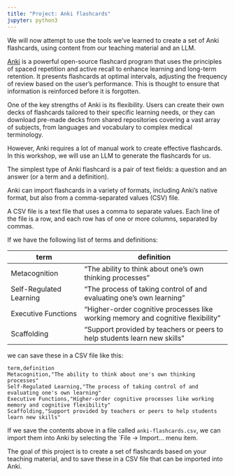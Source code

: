 ```yaml
---
title: "Project: Anki flashcards"
jupyter: python3
---
```


We will now attempt to use the tools we've learned to create a set of Anki flashcards, using content from our teaching material and an LLM.

[Anki](https://apps.ankiweb.net/) is a powerful open-source flashcard program that uses the principles of spaced repetition and active recall to enhance learning and long-term retention. It presents flashcards at optimal intervals, adjusting the frequency of review based on the user's performance. This is thought to ensure that information is reinforced before it is forgotten.

One of the key strengths of Anki is its flexibility. Users can create their own decks of flashcards tailored to their specific learning needs, or they can download pre-made decks from shared repositories covering a vast array of subjects, from languages and vocabulary to complex medical terminology.

However, Anki requires a lot of manual work to create effective flashcards. In this workshop, we will use an LLM to generate the flashcards for us.


:::{.tip title="Anki Flashcard Project" collapse="false"}
The simplest type of Anki flashcard is a pair of text fields: a question and an answer (or a term and a definition).

Anki can import flashcards in a variety of formats, including Anki's native format, but also from a comma-separated values (CSV) file.

A CSV file is a text file that uses a comma to separate values. Each line of the file is a row, and each row has of one or more columns, separated by commas.

If we have the following list of terms and definitions:

| term | definition |
|------|------------|
| Metacognition | "The ability to think about one's own thinking processes" |
| Self-Regulated Learning | "The process of taking control of and evaluating one's own learning" |
| Executive Functions | "Higher-order cognitive processes like working memory and cognitive flexibility" |
| Scaffolding | "Support provided by teachers or peers to help students learn new skills" |

we can save these in a CSV file like this:
```
term,definition
Metacognition,"The ability to think about one's own thinking processes"
Self-Regulated Learning,"The process of taking control of and evaluating one's own learning"
Executive Functions,"Higher-order cognitive processes like working memory and cognitive flexibility"
Scaffolding,"Support provided by teachers or peers to help students learn new skills"
```


If we save the contents above in a file called `anki-flashcards.csv`, we can import them into Anki by selecting the `File -> Import... menu item.
:::


:::{.checkpoint title="Goal"}
The goal of this project is to create a set of flashcards based on your teaching material, and to save these in a CSV file that can be imported into Anki.
:::
